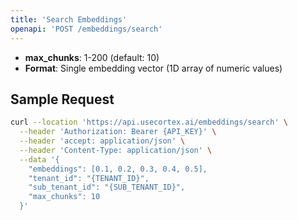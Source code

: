 ```yaml
---
title: 'Search Embeddings'
openapi: 'POST /embeddings/search'
---
```


- **max_chunks**: 1-200 (default: 10)
- **Format**: Single embedding vector (1D array of numeric values)

## Sample Request

```bash
curl --location 'https://api.usecortex.ai/embeddings/search' \
  --header 'Authorization: Bearer {API_KEY}' \
  --header 'accept: application/json' \
  --header 'Content-Type: application/json' \
  --data '{
    "embeddings": [0.1, 0.2, 0.3, 0.4, 0.5],
    "tenant_id": "{TENANT_ID}",
    "sub_tenant_id": "{SUB_TENANT_ID}",
    "max_chunks": 10
  }'
```
